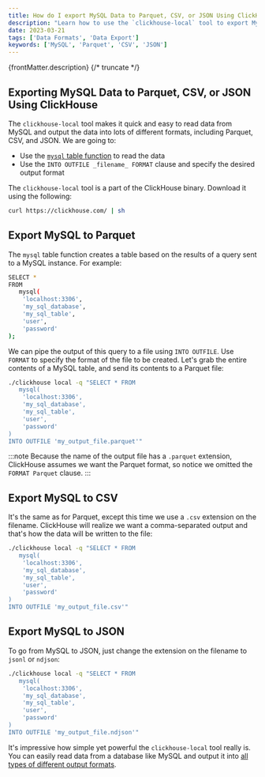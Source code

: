 ```yaml
---
title: How do I export MySQL Data to Parquet, CSV, or JSON Using ClickHouse
description: "Learn how to use the `clickhouse-local` tool to export MySQL data into formats like Parquet, CSV, or JSON quickly and efficiently."
date: 2023-03-21
tags: ['Data Formats', 'Data Export']
keywords: ['MySQL', 'Parquet', 'CSV', 'JSON']
---
```


{frontMatter.description}
{/* truncate */}

## Exporting MySQL Data to Parquet, CSV, or JSON Using ClickHouse

The `clickhouse-local` tool makes it quick and easy to read data from MySQL and output the data into lots of different formats, including Parquet, CSV, and JSON. We are going to:

- Use the [`mysql` table function](https://clickhouse.com/docs/en/sql-reference/table-functions/mysql) to read the data
- Use the `INTO OUTFILE _filename_ FORMAT` clause and specify the desired output format

The `clickhouse-local` tool is a part of the ClickHouse binary. Download it using the following:

```bash
curl https://clickhouse.com/ | sh
```

## Export MySQL to Parquet

The `mysql` table function creates a table based on the results of a query sent to a MySQL instance. For example:

```bash
SELECT *
FROM
   mysql(
    'localhost:3306',
    'my_sql_database',
    'my_sql_table',
    'user',
    'password'
);
```

We can pipe the output of this query to a file using `INTO OUTFILE`. Use `FORMAT` to specify the format of the file to be created. Let's grab the entire contents of a MySQL table, and send its contents to a Parquet file:

```bash
./clickhouse local -q "SELECT * FROM
   mysql(
    'localhost:3306',
    'my_sql_database',
    'my_sql_table',
    'user',
    'password'
)
INTO OUTFILE 'my_output_file.parquet'"
```

:::note
Because the name of the output file has a `.parquet` extension, ClickHouse assumes we want the Parquet format, so notice we omitted the `FORMAT Parquet` clause.
:::

## Export MySQL to CSV

It's the same as for Parquet, except this time we use a `.csv` extension on the filename. ClickHouse will realize we want a comma-separated output and that's how the data will be written to the file:

```bash
./clickhouse local -q "SELECT * FROM
   mysql(
    'localhost:3306',
    'my_sql_database',
    'my_sql_table',
    'user',
    'password'
)
INTO OUTFILE 'my_output_file.csv'"
```

## Export MySQL to JSON

To go from MySQL to JSON, just change the extension on the filename to `jsonl` or `ndjson`:

```bash
./clickhouse local -q "SELECT * FROM
   mysql(
    'localhost:3306',
    'my_sql_database',
    'my_sql_table',
    'user',
    'password'
)
INTO OUTFILE 'my_output_file.ndjson'"
```

It's impressive how simple yet powerful the `clickhouse-local` tool really is. You can easily read data from a database like MySQL and output it into [all types of different output formats](https://clickhouse.com/docs/en/sql-reference/formats/).
